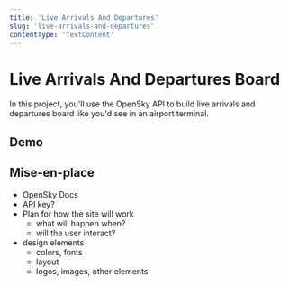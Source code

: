 ```yaml
---
title: 'Live Arrivals And Departures'
slug: 'live-arrivals-and-departures'
contentType: 'TextContent'
---
```


# Live Arrivals And Departures Board

In this project, you'll use the OpenSky API to build live arrivals and departures board like you'd
see in an airport terminal.

## Demo

## Mise-en-place

- OpenSky Docs
- API key?
- Plan for how the site will work
  - what will happen when?
  - will the user interact?
- design elements
  - colors, fonts
  - layout
  - logos, images, other elements
